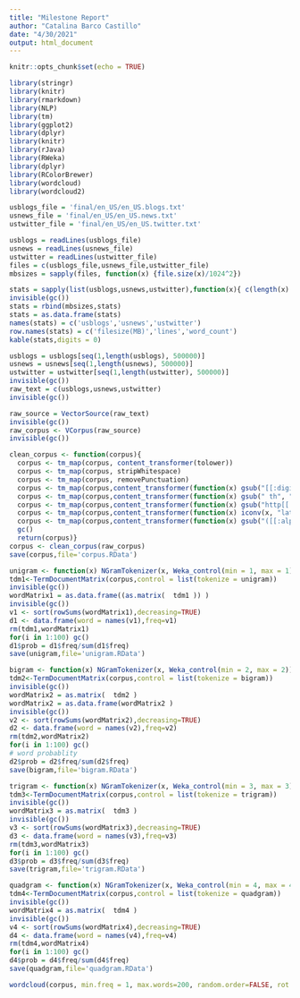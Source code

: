 ```yaml
---
title: "Milestone Report"
author: "Catalina Barco Castillo"
date: "4/30/2021"
output: html_document
---
```


```r
knitr::opts_chunk$set(echo = TRUE)
```

```r

library(stringr)
library(knitr)
library(rmarkdown)
library(NLP)
library(tm)
library(ggplot2)
library(dplyr)
library(knitr)
library(rJava)
library(RWeka)
library(dplyr)
library(RColorBrewer)
library(wordcloud)
library(wordcloud2)

usblogs_file = 'final/en_US/en_US.blogs.txt'
usnews_file = 'final/en_US/en_US.news.txt'
ustwitter_file = 'final/en_US/en_US.twitter.txt'

usblogs = readLines(usblogs_file)
usnews = readLines(usnews_file)
ustwitter = readLines(ustwitter_file)
files = c(usblogs_file,usnews_file,ustwitter_file)
mbsizes = sapply(files, function(x) {file.size(x)/1024^2})

stats = sapply(list(usblogs,usnews,ustwitter),function(x){ c(length(x) , sum(str_count(x,'\\S+')) )})
invisible(gc())
stats = rbind(mbsizes,stats)
stats = as.data.frame(stats)
names(stats) = c('usblogs','usnews','ustwitter')
row.names(stats) = c('filesize(MB)','lines','word_count')
kable(stats,digits = 0)

usblogs = usblogs[seq(1,length(usblogs), 500000)]
usnews = usnews[seq(1,length(usnews), 500000)]
ustwitter = ustwitter[seq(1,length(ustwitter), 500000)]
invisible(gc())
raw_text = c(usblogs,usnews,ustwitter)
invisible(gc())

raw_source = VectorSource(raw_text)
invisible(gc())
raw_corpus <- VCorpus(raw_source)
invisible(gc())

clean_corpus <- function(corpus){
  corpus <- tm_map(corpus, content_transformer(tolower))
  corpus <- tm_map(corpus, stripWhitespace)
  corpus <- tm_map(corpus, removePunctuation)
  corpus <- tm_map(corpus,content_transformer(function(x) gsub("[[:digit:]]","",x)))
  corpus <- tm_map(corpus,content_transformer(function(x) gsub(" th", "",x)))
  corpus <- tm_map(corpus,content_transformer(function(x) gsub("http[[:alnum:]]*","",x)))
  corpus <- tm_map(corpus,content_transformer(function(x) iconv(x, "latin1", "ASCII", sub="")))
  corpus <- tm_map(corpus,content_transformer(function(x) gsub("([[:alpha:]])\\1{2,}", "\\1\\1", x)))
  gc()
  return(corpus)}
corpus <- clean_corpus(raw_corpus)
save(corpus,file='corpus.RData')

unigram <- function(x) NGramTokenizer(x, Weka_control(min = 1, max = 1))
tdm1<-TermDocumentMatrix(corpus,control = list(tokenize = unigram))
invisible(gc())
wordMatrix1 = as.data.frame((as.matrix(  tdm1 )) ) 
invisible(gc())
v1 <- sort(rowSums(wordMatrix1),decreasing=TRUE)
d1 <- data.frame(word = names(v1),freq=v1)
rm(tdm1,wordMatrix1)
for(i in 1:100) gc()
d1$prob = d1$freq/sum(d1$freq)
save(unigram,file='unigram.RData')

bigram <- function(x) NGramTokenizer(x, Weka_control(min = 2, max = 2))
tdm2<-TermDocumentMatrix(corpus,control = list(tokenize = bigram))
invisible(gc())
wordMatrix2 = as.matrix(  tdm2 )
wordMatrix2 = as.data.frame(wordMatrix2 ) 
invisible(gc())
v2 <- sort(rowSums(wordMatrix2),decreasing=TRUE)
d2 <- data.frame(word = names(v2),freq=v2)
rm(tdm2,wordMatrix2)
for(i in 1:100) gc()
# word probablity
d2$prob = d2$freq/sum(d2$freq)
save(bigram,file='bigram.RData')

trigram <- function(x) NGramTokenizer(x, Weka_control(min = 3, max = 3))
tdm3<-TermDocumentMatrix(corpus,control = list(tokenize = trigram))
invisible(gc())
wordMatrix3 = as.matrix(  tdm3 )
invisible(gc())
v3 <- sort(rowSums(wordMatrix3),decreasing=TRUE)
d3 <- data.frame(word = names(v3),freq=v3)
rm(tdm3,wordMatrix3)
for(i in 1:100) gc()
d3$prob = d3$freq/sum(d3$freq)
save(trigram,file='trigram.RData')

quadgram <- function(x) NGramTokenizer(x, Weka_control(min = 4, max = 4))
tdm4<-TermDocumentMatrix(corpus,control = list(tokenize = quadgram))
invisible(gc())
wordMatrix4 = as.matrix(  tdm4 )
invisible(gc())
v4 <- sort(rowSums(wordMatrix4),decreasing=TRUE)
d4 <- data.frame(word = names(v4),freq=v4)
rm(tdm4,wordMatrix4)
for(i in 1:100) gc()
d4$prob = d4$freq/sum(d4$freq)
save(quadgram,file='quadgram.RData')
```

```r
wordcloud(corpus, min.freq = 1, max.words=200, random.order=FALSE, rot.per=.15, colors=colorRampPalette(brewer.pal(8,"Dark2"))(32), scale=c(3, .3))
```